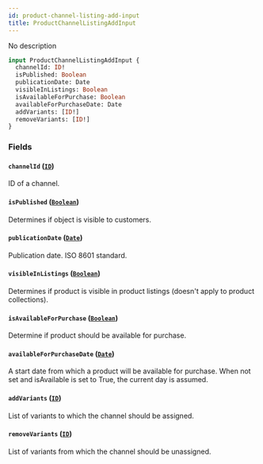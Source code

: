 ```yaml
---
id: product-channel-listing-add-input
title: ProductChannelListingAddInput
---
```



No description

```graphql
input ProductChannelListingAddInput {
  channelId: ID!
  isPublished: Boolean
  publicationDate: Date
  visibleInListings: Boolean
  isAvailableForPurchase: Boolean
  availableForPurchaseDate: Date
  addVariants: [ID!]
  removeVariants: [ID!]
}
```


### Fields

#### `channelId` ([`ID`](../../../developer/api-reference/scalars/id))

ID of a channel.


#### `isPublished` ([`Boolean`](../../../developer/api-reference/scalars/boolean))

Determines if object is visible to customers.


#### `publicationDate` ([`Date`](../../../developer/api-reference/scalars/date))

Publication date. ISO 8601 standard.


#### `visibleInListings` ([`Boolean`](../../../developer/api-reference/scalars/boolean))

Determines if product is visible in product listings (doesn't apply to product collections).


#### `isAvailableForPurchase` ([`Boolean`](../../../developer/api-reference/scalars/boolean))

Determine if product should be available for purchase.


#### `availableForPurchaseDate` ([`Date`](../../../developer/api-reference/scalars/date))

A start date from which a product will be available for purchase. When not set and isAvailable is set to True, the current day is assumed.


#### `addVariants` ([`ID`](../../../developer/api-reference/scalars/id))

List of variants to which the channel should be assigned.


#### `removeVariants` ([`ID`](../../../developer/api-reference/scalars/id))

List of variants from which the channel should be unassigned.




